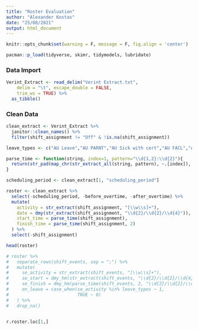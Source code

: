 ```yaml
---
title: "Roster Evaluation"
author: "Alexander Kostas"
date: "25/08/2021"
output: html_document
---
```


```r
knitr::opts_chunk$set(warning = F, message = F, fig.align = 'center')

pacman::p_load(tidyverse, skimr, tidymodels, lubridate)
```

### Data Import

```r
Verint_Extract <- read_delim("Verint Extract.txt", 
    delim = "\t", escape_double = FALSE, 
    trim_ws = TRUE) %>% 
  as_tibble()
```

### Clean Data

```r
clean_extract <- Verint_Extract %>% 
  janitor::clean_names() %>% 
  filter(shift_assignment != "Off" & !is.na(shift_assignment))
```

```r
leave_types <- c("AU Leave","AU PARNT","AU Sick with cert","AU FACL","AU Sick no cert")
```

```r
parse_time <- function(string, index=1, pattern="\\d{1,2}:\\d{2}"){
  return(str_pad(map_chr(str_extract_all(string, pattern), ~.[index]), 5, pad = "0"))
}
```

```r
scheduling_period <- clean_extract[1, "scheduling_period"]

roster <- clean_extract %>% 
  select(-scheduling_period, -before_overtime, -after_overtime) %>% 
  mutate(
    activity = str_extract(shift_assignment, "[\\w\\s]+"),
    date = dmy(str_extract(shift_assignment, "\\d{2}/\\d{2}/\\d{4}")),
    start_time = parse_time(shift_assignment),
    finish_time = parse_time(shift_assignment, 2)
  ) %>% 
  select(-shift_assignment)

head(roster)
```

```r
# roster %>% 
#   separate_rows(shift_events, sep = ";") %>% 
#   mutate(
#     se_activity = str_extract(shift_events, "[\\w\\s]+"),
#     se_start = dmy_hm(str_extract(shift_events, "\\d{2}/\\d{2}/\\d{4} \\d{1,2}:\\d{2}")),
#     se_finish = dmy_hm(parse_time(shift_events, 2, "\\d{2}/\\d{2}/\\d{4} \\d{1,2}:\\d{2}")),
#     on_leave = case_when(se_activity %in% leave_types ~ 1,
#                          TRUE ~ 0)
#   ) %>% 
#   drop_na()
```

```python

```

```python
r.roster.loc[1,]
```
